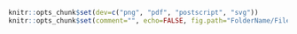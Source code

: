 ```r
knitr::opts_chunk$set(dev=c("png", "pdf", "postscript", "svg"))
knitr::opts_chunk$set(comment="", echo=FALSE, fig.path="FolderName/FileStem", fig.width=7)
```
